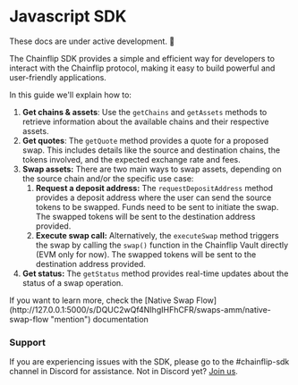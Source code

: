 
# Javascript SDK

<Callout type="warning">These docs are under active development. 🚧</Callout>

The Chainflip SDK provides a simple and efficient way for developers to interact with the Chainflip protocol, making it easy to build powerful and user-friendly applications.

In this guide we'll explain how to:

1. **Get chains & assets**: Use the `getChains` and `getAssets` methods to retrieve information about the available chains and their respective assets.
2. **Get quotes**: The `getQuote` method provides a quote for a proposed swap. This includes details like the source and destination chains, the tokens involved, and the expected exchange rate and fees.
3. **Swap assets:** There are two main ways to swap assets, depending on the source chain and/or the specific use case:
   1. **Request a deposit address:** The `requestDepositAddress` method provides a deposit address where the user can send the source tokens to be swapped. Funds need to be sent to initiate the swap. The swapped tokens will be sent to the destination address provided.
   2. **Execute swap call:** Alternatively, the `executeSwap` method triggers the swap by calling the `swap()` function in the Chainflip Vault directly (EVM only for now). The swapped tokens will be sent to the destination address provided.
4. **Get status:** The `getStatus` method provides real-time updates about the status of a swap operation.

<Callout type="info">
  If you want to learn more, check the [Native Swap
  Flow](http://127.0.0.1:5000/s/DQUC2wQf4NIhgIHFhCFR/swaps-amm/native-swap-flow
  "mention") documentation
</Callout>

### Support

If you are experiencing issues with the SDK, please go to the #chainflip-sdk channel in Discord for assistance. Not in Discord yet? [Join us](https://discord.gg/chainflip-community).
